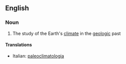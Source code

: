 ==English==

===Noun===
{{wikipedia}}
{{en-noun|-}}

# The study of the Earth's [[climate]] in the [[geologic]] past

====Translations====
{{top}}
*Italian: [[paleoclimatologia]] {{f}}
{{mid}}

{{bottom}}